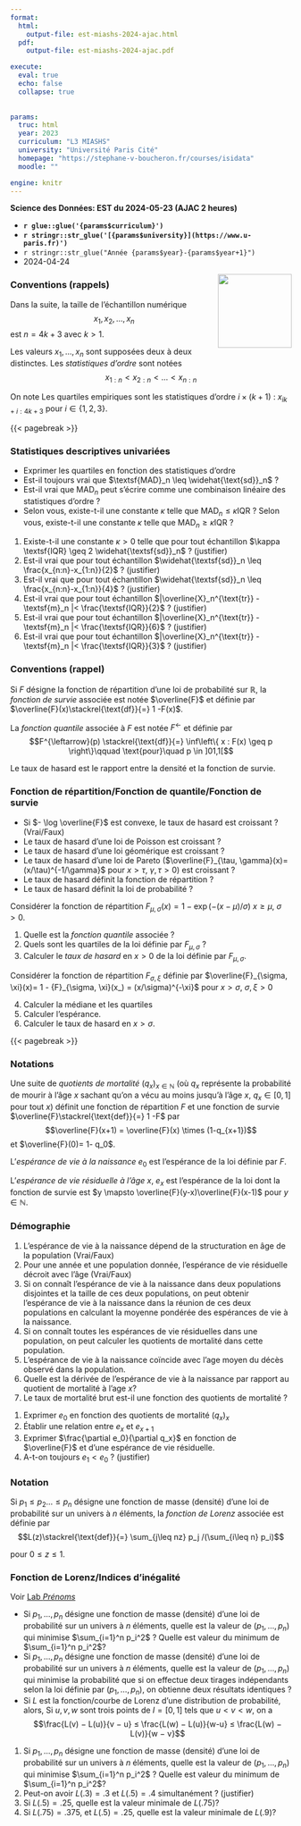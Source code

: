 ```yaml
---
format:
  html:
    output-file: est-miashs-2024-ajac.html
  pdf:
    output-file: est-miashs-2024-ajac.pdf

execute: 
  eval: true
  echo: false
  collapse: true
  
  
params:
  truc: html
  year: 2023 
  curriculum: "L3 MIASHS"
  university: "Université Paris Cité"
  homepage: "https://stephane-v-boucheron.fr/courses/isidata"
  moodle: ""

engine: knitr
---
```



::: {layout="[80,20]"}

::: {#first-column}

**Science des Données: EST du 2024-05-23  (AJAC 2 heures)**

- **`r glue::glue('{params$curriculum}')`** 
- **`r stringr::str_glue('[{params$university}](https://www.u-paris.fr)')`**
- `r stringr::str_glue("Année {params$year}-{params$year+1}")`
- 2024-04-24  

:::

::: {#second-column}


![](/images/UniversiteParis_monogramme_couleur_RVB.png){style="float:right; size: 50px;"
width="132"}


:::

:::

::: {.callout-important}

### Conventions (rappels)

Dans la suite, la taille de l'échantillon numérique
$$x_1, x_2, \ldots, x_n$$ 
est $n=4k +3$ avec $k>1$. 

Les valeurs $x_1, \ldots, x_n$ sont supposées deux à deux distinctes. Les *statistiques d'ordre* sont notées 
$$x_{1:n} < x_{2:n} < \ldots < x_{n:n}$$

On note 
\begin{align*}
\overline{X}_n & \stackrel{\text{def}}{=} \frac{1}{n} \sum_{i=1}^n x_i & & \textit{la moyenne empirique} \\
\textsf{m}_n & \stackrel{\text{def}}{=} x_{2k+2:n} = x_{\lfloor n/2\rfloor+1:n} & & \textit{la médiane empirique} \\
\overline{X}^{\text{tr}}_n & \stackrel{\text{def}}{=} \frac{1}{2k+3}\sum_{i=k+1}^{3k+3}  x_{1:n} && \textit{la moyenne élaguée} \\
F_n(x) & = \frac{1}{n} \sum_{i=1}^n \mathbb{I}_{x_i \leq x} && \textit{la fonction de répartition empirique} \\
F_n^{\leftarrow}(p) & = \inf \left\{y : y \in \mathbb{R}, \quad F_n(y)\geq p \right\} && \textit{fonction quantile empirique} \\
\textsf{MAD}_n & \stackrel{\text{def}}{=}  \frac{1}{n} \sum_{i=1}^n |x_i -m_m| && \textit{la déviation absolue moyenne} \\
\textsf{MED}_n & \stackrel{\text{def}}{=} \textsf{MEDIANE} \left( |x_i -m_m|\right)_{1 \leq i\leq n} &&\textit{la déviation absolue médiane} \\
\widehat{\textsf{sd}}_n & \stackrel{\text{def}}{=} \sqrt{\frac{1}{n} \sum_{i=1}^n |x_i -\overline{X}_n|^2} && \textit{l'écart-type empirique} \\
\textsf{IQR} & \stackrel{\text{def}}{=}  x_{3k+3:4k+3}-x_{k+1:4k+3} && \textit{l'écart inter-quartile}
\end{align*}
Les quartiles empiriques sont les statistiques d'ordre $i\times (k+1)$ : $x_{ik+i:4k+3}$ pour $i \in \{1,2,3\}$.

:::

{{< pagebreak >}}

::: {.callout-note}

### Statistiques descriptives univariées 


::: {.content-visible when-profile='preparation'} 
 
- Exprimer les quartiles en fonction  des statistiques d'ordre 
- Est-il toujours vrai que $\textsf{MAD}_n \leq \widehat{\text{sd}}_n$ ? 
- Est-il vrai que $\textsf{MAD}_n$ peut s'écrire comme une combinaison linéaire des statistiques d'ordre ?
- Selon vous, existe-t-il une constante $\kappa$ telle que  $\textsf{MAD}_n \leq \kappa \textsf{IQR}$ ?
Selon vous, existe-t-il une constante $\kappa$ telle que  $\textsf{MAD}_n \geq \kappa \textsf{IQR}$ ?

 
:::

1. Existe-t-il une constante $\kappa>0$ telle que pour tout échantillon $\kappa \textsf{IQR} \geq 2 \widehat{\textsf{sd}}_n$ ? (justifier)
1. Est-il vrai que pour tout échantillon $\widehat{\textsf{sd}}_n \leq \frac{x_{n:n}-x_{1:n}}{2}$ ?  (justifier)
1. Est-il vrai que pour tout échantillon $\widehat{\textsf{sd}}_n \leq \frac{x_{n:n}-x_{1:n}}{4}$ ? (justifier)
1. Est-il vrai que pour tout échantillon  $|\overline{X}_n^{\text{tr}} - \textsf{m}_n |< \frac{\textsf{IQR}}{2}$ ? (justifier)
1. Est-il vrai que pour tout échantillon  $|\overline{X}_n^{\text{tr}} - \textsf{m}_n |< \frac{\textsf{IQR}}{6}$ ?  (justifier)
1. Est-il vrai que pour tout échantillon  $|\overline{X}_n^{\text{tr}} - \textsf{m}_n |< \frac{\textsf{IQR}}{3}$ ? (justifier)

:::


::: {.callout-important}

### Conventions (rappel)

Si $F$ désigne la fonction de répartition d'une loi de probabilité sur $\mathbb{R}$, la *fonction de survie* associée est notée $\overline{F}$ et définie par $\overline{F}(x)\stackrel{\text{df}}{=} 1 -F(x)$. 

La *fonction quantile* associée à $F$ est notée $F^{\leftarrow}$ et définie par 
$$F^{\leftarrow}(p) \stackrel{\text{df}}{=}  \inf\left\{ x : F(x) \geq p \right\}\qquad \text{pour}\quad p \in ]01,1[$$

Le taux de hasard est le rapport entre la densité et la fonction de survie.
:::

::: {.callout-note}

### Fonction de répartition/Fonction de quantile/Fonction de survie

::: {.content-visible when-profile='preparation'} 

- Si $- \log \overline{F}$ est convexe, le taux de hasard est croissant ? (Vrai/Faux)
- Le taux de hasard d'une loi de Poisson est croissant ?
- Le taux de hasard d'une loi géomérique est croissant ?
- Le taux de hasard d'une loi de Pareto ($\overline{F}_{\tau, \gamma}(x)= (x/\tau)^{-1/\gamma}$ pour $x>\tau$, $\gamma,\tau>0$) est croissant ?
- Le taux de hasard définit la fonction de répartition ?
- Le taux de hasard définit la loi de probabilité  ?
:::

Considérer la fonction de répartition $F_{\mu,\sigma}(x) =  1 - \exp(- (x-\mu)/\sigma)$ $x\geq \mu$, $\sigma >0$.

1. Quelle est la *fonction quantile* associée  ?
2. Quels sont les quartiles de la loi définie par $F_{\mu,\sigma}$ ?
3. Calculer le *taux de hasard* en $x>0$ de la loi définie par $F_{\mu,\sigma}$. 

Considérer la fonction de répartition ${F}_{\sigma, \xi}$ définie par $\overline{F}_{\sigma, \xi}(x)= 1 - {F}_{\sigma, \xi}(x_) = (x/\sigma)^{-\xi}$ pour $x>\sigma$, $\sigma,\xi>0$

4. Calculer la médiane et les quartiles
5. Calculer l'espérance. 
6. Calculer le taux de hasard en $x> \sigma$. 

:::

{{< pagebreak >}}

::: {.callout-important}

### Notations

Une suite de *quotients de mortalité* $(q_x)_{x \in \mathbb{N}}$
(où $q_x$ représente la probabilité de mourir à l'âge $x$ sachant qu'on a vécu au moins jusqu'à l'âge $x$, $q_x \in [0,1]$ pour tout $x$) définit une fonction de répartition $F$ et une fonction de survie $\overline{F}\stackrel{\text{def}}{=} 1 -F$ par 
$$\overline{F}(x+1) = \overline{F}(x) \times (1-q_{x+1})$$
et $\overline{F}(0)= 1- q_0$.   

L'*espérance de vie à la naissance* $e_0$  est l'espérance de la loi définie par $F$.

L'*espérance de vie résiduelle à l'âge $x$*,  $e_x$  est l'espérance de la loi dont la  fonction de survie est  $y \mapsto \overline{F}(y-x)\overline{F}(x-1)$ pour $y \in \mathbb{N}$.

:::

::: {.callout-note}

### Démographie




::: {.content-visible when-profile='preparation'} 
 
1. L'espérance de vie à la naissance dépend de la structuration en âge de la population (Vrai/Faux)
2. Pour une année et une population donnée, l'espérance de vie résiduelle décroit avec l'âge (Vrai/Faux)
3. Si on connaît l'espérance de vie à la naissance dans deux populations disjointes et la taille de ces deux populations, on peut obtenir l'espérance de vie à la naissance dans la réunion de ces deux populations en calculant la moyenne pondérée des espérances de vie à la naissance.
4. Si on connaît toutes les espérances de vie résiduelles dans une population, on peut calculer les quotients de mortalité dans cette population.   
5. L'espérance de vie à la naissance coïncide avec l'age moyen du décès observé dans la population. 
6. Quelle est la dérivée de l'espérance de vie à la naissance par rapport au quotient de mortalité à l'age $x$?
7. Le taux de mortalité brut est-il une fonction des quotients de mortalité ?
 
:::
  

1. Exprimer $e_0$ en fonction des quotients de mortalité $(q_x)_x$
2. Établir une relation entre $e_x$ et $e_{x+1}$
3. Exprimer $\frac{\partial e_0}{\partial q_x}$ en fonction de $\overline{F}$ et d'une espérance de vie résiduelle.
4. A-t-on toujours $e_1 < e_0$ ? (justifier)



:::

 
::: {.callout-important}

### Notation

Si $p_1\leq p_2 \ldots \leq p_n$ désigne une fonction de masse (densité) d'une loi de probabilité sur un univers à $n$ éléments, la *fonction de Lorenz* associée est définie par
$$L(z)\stackrel{\text{def}}{=} \sum_{j\leq nz} p_j /(\sum_{i\leq n} p_i)$$

pour $0 \leq z \leq 1$.

:::
::: {.callout-note}

### Fonction de Lorenz/Indices d'inégalité

::: {.content-visible when-profile='preparation'} 
 
 
Voir [Lab *Prénoms*](https://stephane-v-boucheron.fr/labs/scidon/_handout/lab-babynames.html)

- Si $p_1, \ldots, p_n$ désigne une fonction de masse (densité) d'une loi de probabilité sur un univers à $n$ éléments, quelle est la valeur de $(p_1, 
\ldots, p_n)$ qui minimise $\sum_{i=1}^n p_i^2$ ? Quelle est valeur du minimum  de $\sum_{i=1}^n p_i^2$?
- Si $p_1, \ldots, p_n$ désigne une fonction de masse (densité) d'une loi de probabilité sur un univers à $n$ éléments, quelle est la valeur de $(p_1, \ldots, p_n)$ qui minimise la probabilité que si on effectue deux tirages indépendants selon la loi définie par $(p_1, \ldots, p_n)$, on obtienne deux résultats identiques ?
- Si $L$  est la fonction/courbe de Lorenz d'une distribution de probabilité, alors, Si $u, v, w$ sont trois points de $I=[0,1]$ tels que $u < v < w$, on a 
$$\frac{L(v) − L(u)}{v − u} ≤ \frac{L(w) − L(u)}{w-u}  ≤ \frac{L(w) − L(v)}{w − v}$$


:::

1. Si $p_1, \ldots, p_n$ désigne une fonction de masse (densité) d'une loi de probabilité sur un univers à $n$ éléments, quelle est la valeur de $(p_1, \ldots, p_n)$ qui minimise $\sum_{i=1}^n p_i^2$ ? Quelle est valeur du minimum  de $\sum_{i=1}^n p_i^2$?
1. Peut-on avoir  $L(.3)=.3$ et $L(.5)=.4$ simultanément ? (justifier)  
1. Si $L(.5)=.25$, quelle est la valeur minimale de $L(.75)$?  
1. Si $L(.75)=.375$, et $L(.5)=.25$,  quelle est la valeur minimale de $L(.9)$? 


:::



  

::: {.content-visible when-profile='solution'} 
 
 
:::





